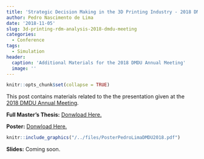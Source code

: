 ```yaml
---
title: 'Strategic Decision Making in the 3D Printing Industry - 2018 DMDU Annual Meeting Materials'
author: Pedro Nascimento de Lima
date: '2018-11-05'
slug: 3d-printing-rdm-analysis-2018-dmdu-meeting
categories:
  - Conference
tags:
  - Simulation
header:
  caption: 'Additional Materials for the 2018 DMDU Annual Meeting'
  image: ''
---
```


```r
knitr::opts_chunk$set(collapse = TRUE)
```

This post contains materials related to the the presentation given at the [2018 DMDU Annual Meeting](http://www.deepuncertainty.org/annual-meetings/2018-annual-meeting/).

**Full Master's Thesis:** [Donwload Here.](/../files/Pedro-Lima-MS-Dissertation-RDM-AM.pdf)

**Poster:** [Donwload Here.](/../files/PosterPedroLimaDMDU2018.pdf)

<!--more-->

```r

knitr::include_graphics("/../files/PosterPedroLimaDMDU2018.pdf")

```

**Slides:** Coming soon.




